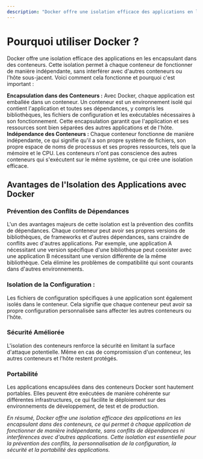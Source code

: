 ```yaml
---
description: "Docker offre une isolation efficace des applications en les encapsulant dans des conteneurs. Cette isolation permet à chaque conteneur de fonctionner de manière indépendante, sans interférer avec d'autres conteneurs ou l'hôte sous-jacent."
---
```

# Pourquoi utiliser Docker ?

Docker offre une isolation efficace des applications en les encapsulant dans des conteneurs. Cette isolation permet à chaque conteneur de fonctionner de manière indépendante, sans interférer avec d'autres conteneurs ou l'hôte sous-jacent. Voici comment cela fonctionne et pourquoi c'est important :

**Encapsulation dans des Conteneurs :** Avec Docker, chaque application est emballée dans un conteneur. Un conteneur est un environnement isolé qui contient l'application et toutes ses dépendances, y compris les bibliothèques, les fichiers de configuration et les exécutables nécessaires à son fonctionnement. Cette encapsulation garantit que l'application et ses ressources sont bien séparées des autres applications et de l'hôte.
**Indépendance des Conteneurs :** Chaque conteneur fonctionne de manière indépendante, ce qui signifie qu'il a son propre système de fichiers, son propre espace de noms de processus et ses propres ressources, tels que la mémoire et le CPU. Les conteneurs n'ont pas conscience des autres conteneurs qui s'exécutent sur le même système, ce qui crée une isolation efficace.

## Avantages de l'Isolation des Applications avec Docker

### **Prévention des Conflits de Dépendances**
L'un des avantages majeurs de cette isolation est la prévention des conflits de dépendances. Chaque conteneur peut avoir ses propres versions de bibliothèques, de frameworks et d'autres dépendances, sans craindre de conflits avec d'autres applications. Par exemple, une application A nécessitant une version spécifique d'une bibliothèque peut coexister avec une application B nécessitant une version différente de la même bibliothèque. Cela élimine les problèmes de compatibilité qui sont courants dans d'autres environnements.
### **Isolation de la Configuration :**
Les fichiers de configuration spécifiques à une application sont également isolés dans le conteneur. Cela signifie que chaque conteneur peut avoir sa propre configuration personnalisée sans affecter les autres conteneurs ou l'hôte.
### **Sécurité Améliorée**
L'isolation des conteneurs renforce la sécurité en limitant la surface d'attaque potentielle. Même en cas de compromission d'un conteneur, les autres conteneurs et l'hôte restent protégés.
### **Portabilité**
Les applications encapsulées dans des conteneurs Docker sont hautement portables. Elles peuvent être exécutées de manière cohérente sur différentes infrastructures, ce qui facilite le déploiement sur des environnements de développement, de test et de production.

*En résumé, Docker offre une isolation efficace des applications en les encapsulant dans des conteneurs, ce qui permet à chaque application de fonctionner de manière indépendante, sans conflits de dépendances ni interférences avec d'autres applications. Cette isolation est essentielle pour la prévention des conflits, la personnalisation de la configuration, la sécurité et la portabilité des applications.*

